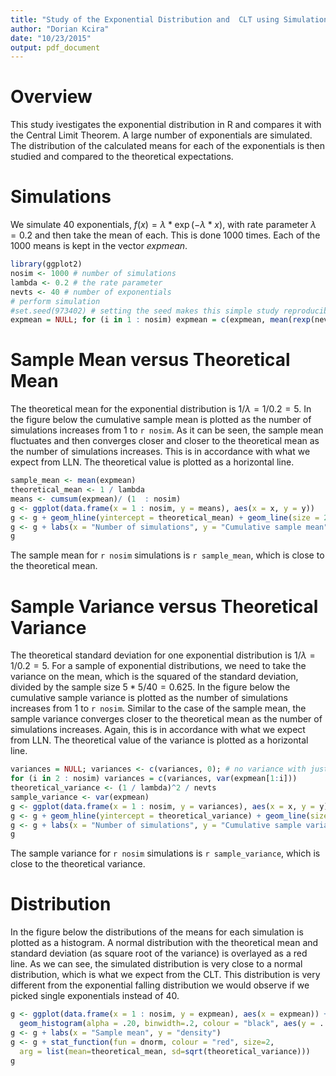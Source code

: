```yaml
---
title: "Study of the Exponential Distribution and  CLT using Simulations"
author: "Dorian Kcira"
date: "10/23/2015"
output: pdf_document
---
```


# Overview

This study ivestigates the exponential distribution in R and compares it with the Central Limit Theorem. A large number of exponentials are simulated. The distribution of the calculated means for each of the exponentials is then studied and compared to the theoretical expectations.


# Simulations

We simulate 40 exponentials, $f(x) = \lambda * \exp(-\lambda*x)$, with rate parameter $\lambda = 0.2$ and then take the mean of each. This is done 1000 times. Each of the 1000 means is kept in the vector $expmean$.

```r
library(ggplot2)
nosim <- 1000 # number of simulations
lambda <- 0.2 # the rate parameter
nevts <- 40 # number of exponentials
# perform simulation
#set.seed(973402) # setting the seed makes this simple study reproducible
expmean = NULL; for (i in 1 : nosim) expmean = c(expmean, mean(rexp(nevts,lambda)))
```


# Sample Mean versus Theoretical Mean

The theoretical mean for the exponential distribution is $1 / \lambda = 1 / 0.2 = 5$. In the figure below the cumulative sample mean is plotted as the number of simulations increases from 1 to `r nosim`. As it can be seen, the sample mean fluctuates and then converges closer and closer to the theoretical mean as the number of simulations increases. This is in accordance with what we expect from LLN. The theoretical value is plotted as a horizontal line.

```r
sample_mean <- mean(expmean)
theoretical_mean <- 1 / lambda
means <- cumsum(expmean)/ (1  : nosim)
g <- ggplot(data.frame(x = 1 : nosim, y = means), aes(x = x, y = y)) 
g <- g + geom_hline(yintercept = theoretical_mean) + geom_line(size = 2) 
g <- g + labs(x = "Number of simulations", y = "Cumulative sample mean")
g
```

The sample mean for `r nosim` simulations is `r sample_mean`, which is close to the theoretical mean.



# Sample Variance versus Theoretical Variance

The theoretical standard deviation for one exponential distribution is $1 / \lambda = 1 / 0.2 = 5$. 
For a sample of exponential distributions, we need to take the variance on the mean, which is the squared of the standard deviation, divided by the sample size $5*5/40 = 0.625$.
In the figure below the cumulative sample variance is plotted as the number of simulations increases from 1 to `r nosim`. Similar to the case of the sample mean, the sample variance converges closer to the theoretical mean as the number of simulations increases. Again, this is in accordance with what we expect from LLN. The theoretical value of the variance is plotted as a horizontal line.


```r
variances = NULL; variances <- c(variances, 0); # no variance with just 1 element
for (i in 2 : nosim) variances = c(variances, var(expmean[1:i]))
theoretical_variance <- (1 / lambda)^2 / nevts
sample_variance <- var(expmean)
g <- ggplot(data.frame(x = 1 : nosim, y = variances), aes(x = x, y = y)) 
g <- g + geom_hline(yintercept = theoretical_variance) + geom_line(size = 2) 
g <- g + labs(x = "Number of simulations", y = "Cumulative sample variance")
g
```


The sample variance for `r nosim` simulations is `r sample_variance`, which is close to the theoretical variance.

# Distribution

In the figure below the distributions of the means for each simulation is plotted as a histogram. A normal distribution with the theoretical mean and standard deviation (as square root of the variance) is overlayed as a red line. As we can see, the simulated distribution is very close to a normal distribution, which is what we expect from the CLT. This distribution is very different from the exponential falling distribution we would observe if we picked single exponentials instead of 40.
```r
g <- ggplot(data.frame(x = 1 : nosim, y = expmean), aes(x = expmean)) +
  geom_histogram(alpha = .20, binwidth=.2, colour = "black", aes(y = ..density..)) 
g <- g + labs(x = "Sample mean", y = "density")
g <- g + stat_function(fun = dnorm, colour = "red", size=2,
  arg = list(mean=theoretical_mean, sd=sqrt(theoretical_variance)))
g
```
